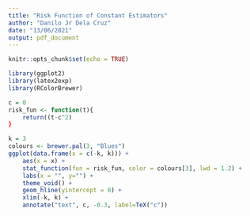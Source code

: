---
title: "Risk Function of Constant Estimators"
author: "Danilo Jr Dela Cruz"
date: "13/06/2021"
output: pdf_document
---

```{r setup, include=FALSE}
knitr::opts_chunk$set(echo = TRUE)
```

```{r}
library(ggplot2)
library(latex2exp)
library(RColorBrewer) 
```

```{r}
c = 0
risk_fun <- function(t){
    return((t-c^2)
}
```

```{r}
k = 3
colours <- brewer.pal(3, "Blues")
ggplot(data.frame(x = c(-k, k))) + 
    aes(x = x) +
    stat_function(fun = risk_fun, color = colours[3], lwd = 1.2) +
    labs(x = "", y="") +
    theme_void() +
    geom_hline(yintercept = 0) +
    xlim(-k, k) +
    annotate("text", c, -0.3, label=TeX("c"))
```
